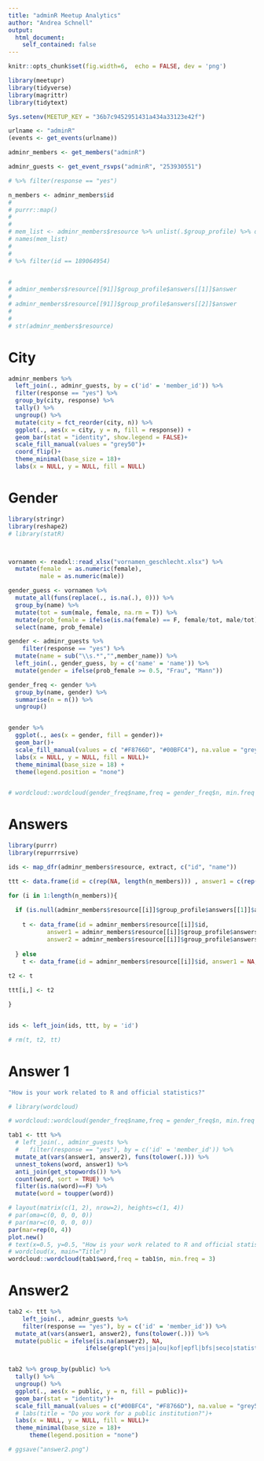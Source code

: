 ```yaml
---
title: "adminR Meetup Analytics"
author: "Andrea Schnell"
output:
  html_document:
    self_contained: false
---
```


```r

knitr::opts_chunk$set(fig.width=6,  echo = FALSE, dev = 'png')


```


```r
library(meetupr)
library(tidyverse)
library(magrittr)
library(tidytext)

Sys.setenv(MEETUP_KEY = "36b7c9452951431a434a33123e42f")

urlname <- "adminR"
(events <- get_events(urlname))

adminr_members <- get_members("adminR")

adminr_guests <- get_event_rsvps("adminR", "253930551") 

# %>% filter(response == "yes")

n_members <- adminr_members$id
# 
# purrr::map()
# 
# 
# mem_list <- adminr_members$resource %>% unlist(.$group_profile) %>% data_frame() %>% select(group_profile.answers.answer)
# names(mem_list)
# 
# 
# %>% filter(id == 189064954)


# 
# adminr_members$resource[[91]]$group_profile$answers[[1]]$answer
# 
# adminr_members$resource[[91]]$group_profile$answers[[2]]$answer
# 
# 
# str(adminr_members$resource)
```


# City
```r
adminr_members %>% 
  left_join(., adminr_guests, by = c('id' = 'member_id')) %>% 
  filter(response == "yes") %>% 
  group_by(city, response) %>% 
  tally() %>% 
  ungroup() %>% 
  mutate(city = fct_reorder(city, n)) %>% 
  ggplot(., aes(x = city, y = n, fill = response)) +
  geom_bar(stat = "identity", show.legend = FALSE)+
  scale_fill_manual(values = "grey50")+
  coord_flip()+
  theme_minimal(base_size = 18)+
  labs(x = NULL, y = NULL, fill = NULL)


```

# Gender
```r
library(stringr)
library(reshape2)
# library(statR)



vornamen <- readxl::read_xlsx("vornamen_geschlecht.xlsx") %>% 
  mutate(female  = as.numeric(female),
         male = as.numeric(male))

gender_guess <- vornamen %>% 
  mutate_all(funs(replace(., is.na(.), 0))) %>% 
  group_by(name) %>% 
  mutate(tot = sum(male, female, na.rm = T)) %>% 
  mutate(prob_female = ifelse(is.na(female) == F, female/tot, male/tot)) %>% 
  select(name, prob_female)

gender <- adminr_guests %>% 
    filter(response == "yes") %>% 
  mutate(name = sub("\\s.*","",member_name)) %>% 
  left_join(., gender_guess, by = c('name' = 'name')) %>% 
  mutate(gender = ifelse(prob_female >= 0.5, "Frau", "Mann"))

gender_freq <- gender %>% 
  group_by(name, gender) %>% 
  summarise(n = n()) %>% 
  ungroup()


gender %>% 
  ggplot(., aes(x = gender, fill = gender))+
  geom_bar()+
  scale_fill_manual(values = c( "#F8766D", "#00BFC4"), na.value = "grey50")+
  labs(x = NULL, y = NULL, fill = NULL)+
  theme_minimal(base_size = 18) +
  theme(legend.position = "none")


# wordcloud::wordcloud(gender_freq$name,freq = gender_freq$n, min.freq = 1)

```

# Answers
```r

library(purrr)
library(repurrrsive)

ids <- map_dfr(adminr_members$resource, extract, c("id", "name"))

ttt <- data.frame(id = c(rep(NA, length(n_members))) , answer1 = c(rep(NA, length(n_members))), answer2 = c(rep(NA, length(n_members))))

for (i in 1:length(n_members)){
  
  if (is.null(adminr_members$resource[[i]]$group_profile$answers[[1]]$answer) == F ){
    
    t <- data_frame(id = adminr_members$resource[[i]]$id, 
           answer1 = adminr_members$resource[[i]]$group_profile$answers[[1]]$answer,
           answer2 = adminr_members$resource[[i]]$group_profile$answers[[2]]$answer)
    
  } else
    t <- data_frame(id = adminr_members$resource[[i]]$id, answer1 = NA, answer2 = NA)
  
t2 <- t

ttt[i,] <- t2

}


ids <- left_join(ids, ttt, by = 'id')

# rm(t, t2, tt)

```

# Answer 1
```r
"How is your work related to R and official statistics?"

# library(wordcloud)

# wordcloud::wordcloud(gender_freq$name,freq = gender_freq$n, min.freq = 1)

tab1 <- ttt %>% 
  # left_join(., adminr_guests %>% 
  #   filter(response == "yes"), by = c('id' = 'member_id')) %>% 
  mutate_at(vars(answer1, answer2), funs(tolower(.))) %>% 
  unnest_tokens(word, answer1) %>% 
  anti_join(get_stopwords()) %>% 
  count(word, sort = TRUE) %>% 
  filter(is.na(word)==F) %>% 
  mutate(word = toupper(word))

# layout(matrix(c(1, 2), nrow=2), heights=c(1, 4))
# par(oma=c(0, 0, 0, 0))
# par(mar=c(0, 0, 0, 0))
par(mar=rep(0, 4))
plot.new()
# text(x=0.5, y=0.5, "How is your work related to R and official statistics?")
# wordcloud(x, main="Title")
wordcloud::wordcloud(tab1$word,freq = tab1$n, min.freq = 3)

```


# Answer2
```r
tab2 <- ttt %>% 
    left_join(., adminr_guests %>%
    filter(response == "yes"), by = c('id' = 'member_id')) %>%
  mutate_at(vars(answer1, answer2), funs(tolower(.))) %>% 
  mutate(public = ifelse(is.na(answer2), NA,
                      ifelse(grepl("yes|ja|ou|kof|epfl|bfs|seco|statistik|snb|swiss national bank|ofs|university|universität|hochschule|bundesamt|federal|amt|fédéral", answer2), "ja", "nein")))


tab2 %>% group_by(public) %>% 
  tally() %>% 
  ungroup() %>% 
  ggplot(., aes(x = public, y = n, fill = public))+
  geom_bar(stat = "identity")+
  scale_fill_manual(values = c("#00BFC4", "#F8766D"), na.value = "grey50")+
  # labs(title = "Do you work for a public institution?")+
  labs(x = NULL, y = NULL, fill = NULL)+
  theme_minimal(base_size = 18)+
      theme(legend.position = "none")

# ggsave("answer2.png")
```



